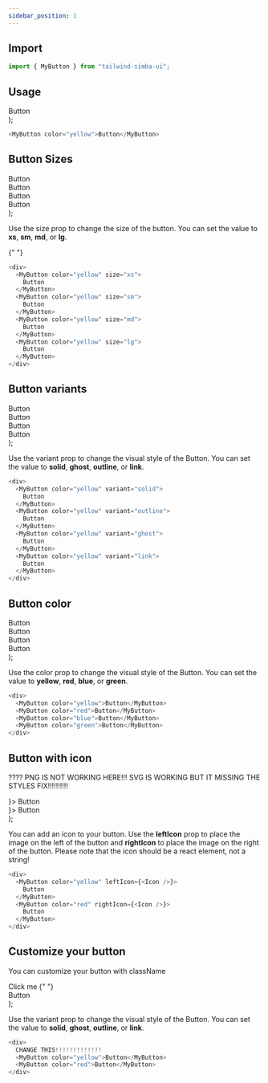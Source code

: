 ```yaml
---
sidebar_position: 1
---
```



## Import

```js
import { MyButton } from "tailwind-simba-ui";
```

## Usage

  <div className="border-2 rounded-xl mb-4">
    <div className="m-2">
      <MyButton color="yellow">Button</MyButton>
    </div>
  </div>
);

<BasicUsage></BasicUsage>

```js
<MyButton color="yellow">Button</MyButton>
```

## Button Sizes

  <div className="flex h-24 items-center border-2	rounded-xl mb-4">
    <div className="pr-2 pl-2">
      <MyButton color="yellow" size="xs">
        Button
      </MyButton>
    </div>
    <div className="pr-2">
      <MyButton color="yellow" size="sm">
        Button
      </MyButton>
    </div>
    <div className="pr-2">
      <MyButton color="yellow" size="md">
        Button
      </MyButton>
    </div>
    <div>
      <MyButton color="yellow" size="lg">
        Button
      </MyButton>
    </div>
  </div>
);

Use the size prop to change the size of the button. You can set the value to **xs**, **sm**, **md**, or **lg**.

<ButtonSizes></ButtonSizes>{" "}

```js
<div>
  <MyButton color="yellow" size="xs">
    Button
  </MyButton>
  <MyButton color="yellow" size="sm">
    Button
  </MyButton>
  <MyButton color="yellow" size="md">
    Button
  </MyButton>
  <MyButton color="yellow" size="lg">
    Button
  </MyButton>
</div>
```

## Button variants

  <div className="flex h-24 items-center border-2	rounded-xl mb-4">
    <div className="pr-2 pl-2">
      <MyButton color="yellow" variant="solid">
        Button
      </MyButton>
    </div>
    <div className="pr-2">
      <MyButton color="yellow" variant="outline">
        Button
      </MyButton>
    </div>
    <div className="pr-2">
      <MyButton color="yellow" variant="ghost">
        Button
      </MyButton>
    </div>
    <div>
      <MyButton color="yellow" variant="link">
        Button
      </MyButton>
    </div>
  </div>
);

Use the variant prop to change the visual style of the Button. You can set the value to **solid**, **ghost**, **outline**, or **link**.

<ButtonVariants></ButtonVariants>

```js
<div>
  <MyButton color="yellow" variant="solid">
    Button
  </MyButton>
  <MyButton color="yellow" variant="outline">
    Button
  </MyButton>
  <MyButton color="yellow" variant="ghost">
    Button
  </MyButton>
  <MyButton color="yellow" variant="link">
    Button
  </MyButton>
</div>
```

## Button color

  <div className="flex h-24 items-center border-2	rounded-xl mb-4">
    <div className="pr-2 pl-2">
      <MyButton color="yellow">Button</MyButton>
    </div>
    <div className="pr-2">
      <MyButton color="red">Button</MyButton>
    </div>
    <div className="pr-2">
      <MyButton color="blue">Button</MyButton>
    </div>
    <div>
      <MyButton color="green">Button</MyButton>
    </div>
  </div>
);

Use the color prop to change the visual style of the Button. You can set the value to **yellow**, **red**, **blue**, or **green**.

<ButtonColors></ButtonColors>

```js
<div>
  <MyButton color="yellow">Button</MyButton>
  <MyButton color="red">Button</MyButton>
  <MyButton color="blue">Button</MyButton>
  <MyButton color="green">Button</MyButton>
</div>
```

## Button with icon

???? PNG IS NOT WORKING HERE!!! SVG IS WORKING BUT IT MISSING THE STYLES FIX!!!!!!!!!!

  <div className="flex h-24 items-center border-2	rounded-xl mb-4">
    <div className="pr-2 pl-2">
      <MyButton color="yellow" leftIcon={<CiMail />}>
        Button
      </MyButton>
    </div>
    <div className="pr-2">
      <MyButton color="red" rightIcon={<CiMail />}>
        Button
      </MyButton>
    </div>
  </div>
);

You can add an icon to your button. Use the **leftIcon** prop to place the image on the left of the button and **rightIcon** to place the image on the right of the button.
Please note that the icon should be a react element, not a string!

<ButtonWithIcon></ButtonWithIcon>

```js
<div>
  <MyButton color="yellow" leftIcon={<Icon />}>
    Button
  </MyButton>
  <MyButton color="red" rightIcon={<Icon />}>
    Button
  </MyButton>
</div>
```

## Customize your button

You can customize your button with className

  <div className="flex h-24 items-center border-2	rounded-xl mb-4">
    <div className="pr-2 pl-2">
      <MyButton
        className="w-40 h-20 flex justify-center items-center"
        size="xs"
        color="yellow"
      >
        Click me
      </MyButton>{" "}
    </div>
    <div className="pr-2">
      <MyButton color="red">Button</MyButton>
    </div>
  </div>
);

Use the variant prop to change the visual style of the Button. You can set the value to **solid**, **ghost**, **outline**, or **link**.

<CustomButton></CustomButton>

```js
<div>
  CHANGE THIS!!!!!!!!!!!!!
  <MyButton color="yellow">Button</MyButton>
  <MyButton color="red">Button</MyButton>
</div>
```
